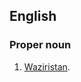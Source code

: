 ==English==
{{wikipedia}}

===Proper noun===
{{en-proper noun}}

# {{informal|offensive}} [[Waziristan]].